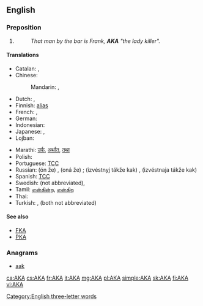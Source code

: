 {{also|aka|Aka|A.K.A.|åka|akā|āķa|a/k/a|Appendix:ISO 639-3 language codes}}
==English==

===Preposition===
{{en-prep}}

# {{abbreviation of|also known as}}
#: ''That man by the bar is Frank, '''AKA''' "the lady killer".''

====Translations====
{{trans-top|also known as}}
<!--Add ABBREVIATIONS here where these exist, rather than full forms-->
* Catalan: {{t|ca|dit|m|alt=altrament dit}}, {{t|ca|conegut|m|alt=també conegut com}}
* Chinese:
*: Mandarin: {{t|cmn|別名|sc=Hani}}, {{t|cmn|别名|tr=biémíng|sc=Hani}}
* Dutch: {{t+|nl|oftewel}}, {{t+|nl|alias}}
* Finnish: [[alias]] <!-- no corresponding abbreviation -->
* French: {{t+|fr|alias}}, {{t+|fr|autrement dit}}
* German: {{t+|de|alias}}
* Indonesian: {{t-|id|juga dikenal sebagai}}
* Japanese: {{t-|ja|またの名|tr=またのな, mata no na|sc=Jpan}}, {{t+|ja|別名|tr=べつめい, betsumei, べつみょう, betsumyō|sc=Jpan}}
* Lojban: {{t-|jbo|no'u}}
{{trans-mid}}
* Marathi: [[उर्फ]], [[अर्थात]], [[तथा]]
* Polish: {{t-|pl|także znany jako|m}}
* Portuguese: [[TCC]] <!-- [[também conhecido como]], [[alias]] -->
* Russian: {{l/ru|он}} {{l/ru|же}} (ón že) {{m}}, {{l/ru|она}} {{l/ru|же}} (oná že) {{f}}; {{l/ru|известный}} {{l/ru|также}} {{l/ru|как}} (izvéstnyj tákže kak) {{m}}, {{l/ru|известный|известная}} {{l/ru|также}} {{l/ru|как}} (izvéstnaja tákže kak) {{f}}
* Spanish: [[TCC]] <!-- [[también conocido como]], [[alias]] -->
* Swedish: {{t+|sv|även}} {{t+|sv|känd}} {{t+|sv|som}} (not abbreviated), {{t+|sv|alias}}
* Tamil: [[என்கின்ற]], [[என்கிற]]
* Thai: {{t-|th|หรือที่รู้จักในชื่อ}}
* Turkish: {{t-|tr|diğer adıyla}}, {{t-|tr|nam-ı diğer}} (both not abbreviated)
{{trans-bottom}}

====See also====
* [[FKA]]
* [[PKA]]

===Anagrams===
* [[aak#English|aak]]

[[Category:English three-letter words]]

[[ca:AKA]]
[[cs:AKA]]
[[fr:AKA]]
[[it:AKA]]
[[mg:AKA]]
[[pl:AKA]]
[[simple:AKA]]
[[sk:AKA]]
[[fi:AKA]]
[[vi:AKA]]